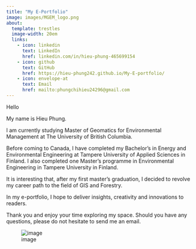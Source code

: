 ```yaml
---
title: "My E-Portfolio"
image: images/MGEM_logo.png
about:
  template: trestles
  image-width: 20em
  links: 
    - icon: linkedin
      text: LinkedIn
      href: linkedin.com/in/hieu-phung-465699154
    - icon: github
      text: GitHub
      href: https://hieu-phung242.github.io/My-E-portfolio/
    - icon: envelope-at
      text: Email
      href: mailto:phungchihieu24296@gmail.com
---
```


Hello

My name is Hieu Phung.

I am currently studying Master of Geomatics for Environmental Management at The University of British Columbia.

Before coming to Canada, I have completed my Bachelor's in Energy and Environmental Engineering at Tampere University of Applied Sciences in Finland. I also completed one Master's programme in Environmental Engineering in Tampere University in Finland.

It is interesting that, after my first master's graduation, I decided to revolve my career path to the field of GIS and Forestry.

In my e-portfolio, I hope to deliver insights, creativity and innovations to readers.

Thank you and enjoy your time exploring my space. Should you have any questions, please do not hesitate to send me an email.

![image](C:/Users/hphung.stu/OneDrive - UBC/Documents/GitHub/My-E-portfolio/images/profile_picture.png)
